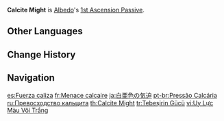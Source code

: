 {{Talent Infobox
|image         = Talent Calcite Might.png
|character     = Albedo
|type          = 1st Ascension Passive
|info          = Transient Blossoms generated by [[Abiogenesis: Solar Isotoma]] deal 25% more DMG to opponents whose HP is below 50%.
|utility1      = DMG Bonus
|utility2      = Enemy HP Dependent
}}
'''Calcite Might''' is [[Albedo]]'s [[1st Ascension Passive]].

==Other Languages==
{{Other Languages
|en      = Calcite Might
|zhs     = 白垩色的威压
|zhs_rm  = Bái'è sè de wēi yā
|zht     = 白堊色的威壓
|zht_rm  = Bái'è sè de wēi yā
|zh_tl   = Chalky Power
|ja      = 白亜色の気迫
|ja_rm   = Hakuashoku no Kihaku{{Assumed}}
|ja_tl   = Chalk-Colored Spirit
|ko      = 백악색의 위압
|ko_rm   = Baek'aksaek-ui Wi'ap
|ko_tl   = Chalky Coercion
|es      = Fuerza caliza
|es_tl   = Limestone Force
|fr      = Menace calcaire
|fr_tl   = Chalky Threat
|ru      = Превосходство кальцита
|ru_tl   = Calcite's Superiority
|th      = Calcite Might
|vi      = Uy Lực Màu Vôi Trắng
|vi_tl   = Force of the White Lime Color
|de      = Kreideweiße Macht
|de_tl   = Chalk-White Power
|id      = Calcite Might
|pt      = Pressão Calcária
|pt_tl   = Calcite Pressure
|tr      = Tebeşirin Gücü
|tr_tl   = 
|it      = Potenza della calcite
|it_tl   = Calcite's Might
}}

==Change History==
{{Change History|1.2}}
{{Clr}}
==Navigation==
{{Talent Navbox|Albedo}}

[[es:Fuerza caliza]]
[[fr:Menace calcaire]]
[[ja:白亜色の気迫]]
[[pt-br:Pressão Calcária]]
[[ru:Превосходство кальцита]]
[[th:Calcite Might]]
[[tr:Tebeşirin Gücü]]
[[vi:Uy Lực Màu Vôi Trắng]]